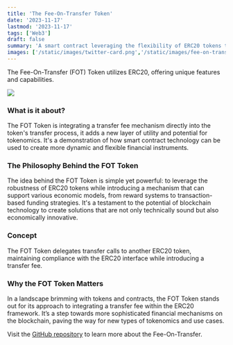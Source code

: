```yaml
---
title: 'The Fee-On-Transfer Token'
date: '2023-11-17'
lastmod: '2023-11-17'
tags: ['Web3']
draft: false
summary: 'A smart contract leveraging the flexibility of ERC20 tokens to introduce transfer fees.'
images: ['/static/images/twitter-card.png','/static/images/fee-on-transfer-token.png']
---
```


The Fee-On-Transfer (FOT) Token utilizes ERC20, offering unique features and capabilities.

![](/static/images/fee-on-transfer-token.png)

### What is it about?

The FOT Token is integrating a transfer fee mechanism directly into the token's transfer process, it adds a new layer of
utility and potential for tokenomics. It's a demonstration of how smart contract
technology can be used to create more dynamic and flexible financial instruments.

### The Philosophy Behind the FOT Token

The idea behind the FOT Token is simple yet powerful: to leverage the robustness of ERC20 tokens
while introducing a mechanism that can support various economic models, from reward systems to transaction-based
funding strategies. It's a testament to the potential of blockchain technology to create solutions that are not only
technically sound but also economically innovative.

### Concept

The FOT Token delegates transfer calls to another ERC20 token,
maintaining compliance with the ERC20 interface while introducing a transfer fee.


### Why the FOT Token Matters

In a landscape brimming with tokens and contracts, the FOT Token stands out for its approach to
integrating a transfer fee within the ERC20 framework. It’s a step towards more sophisticated financial mechanisms
on the blockchain, paving the way for new types of tokenomics and use cases.

Visit the [GitHub repository](https://github.com/lyrx/fot) to learn more about the Fee-On-Transfer.
